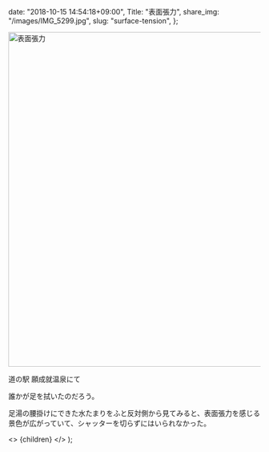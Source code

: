 
  date: "2018-10-15 14:54:18+09:00",
  Title: "表面張力",
  share_img: "/images/IMG_5299.jpg",
  slug: "surface-tension",
};

<img src="/images/IMG_5299.jpg" alt="表面張力" width="1000" height="667" />

<span className="caption">道の駅 願成就温泉にて</span>

誰かが足を拭いたのだろう。

足湯の腰掛けにできた水たまりをふと反対側から見てみると、表面張力を感じる景色が広がっていて、シャッターを切らずにはいられなかった。

  <>
    <Head>
      <title>{meta.Title} | 異郷好実</title>
    </Head>
    <PostLayout meta={meta}>{children}</PostLayout>
  </>
);
